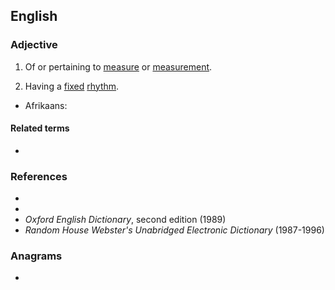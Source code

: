 ==English==

===Adjective===
{{en-adj|-}}

# Of or pertaining to [[measure]] or [[measurement]].
# {{lb|en|music}} Having a [[fixed]] [[rhythm]].

{{trans-top|Having a fixed rythym}}
* Afrikaans: {{t+|af|mensuraal}}
{{trans-mid}}
{{trans-bottom}}

====Related terms====
* {{l|en|mensuration}}

===References===
* {{R:Webster 1828}}
* {{R:Dictionary.com}}
* ''Oxford English Dictionary'', second edition (1989)
* ''Random House Webster's Unabridged Electronic Dictionary'' (1987-1996)

===Anagrams===
* {{anagrams|en|a=aelmnrsu|numerals}}